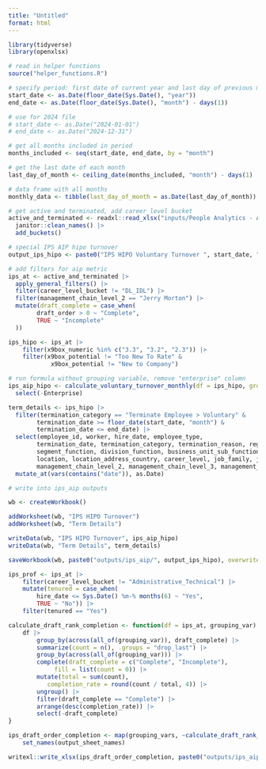 ```yaml
---
title: "Untitled"
format: html
---
```



```r
library(tidyverse)
library(openxlsx)

# read in helper functions
source("helper_functions.R")

# specify period: first date of current year and last day of previous month
start_date <- as.Date(floor_date(Sys.Date(), "year"))
end_date <- as.Date(floor_date(Sys.Date(), "month") - days(1))

# use for 2024 file
# start_date <- as.Date("2024-01-01")
# end_date <- as.Date("2024-12-31")

# get all months included in period
months_included <- seq(start_date, end_date, by = "month")

# get the last date of each month
last_day_of_month <- ceiling_date(months_included, "month") - days(1)

# data frame with all months
monthly_data <- tibble(last_day_of_month = as.Date(last_day_of_month))

# get active and terminated, add career_level bucket
active_and_terminated <- readxl::read_xlsx("inputs/People Analytics - AT.xlsx", skip = 4) |> 
  janitor::clean_names() |> 
  add_buckets()
```

```r
# special IPS AIP hipo turnover
output_ips_hipo <- paste0("IPS HIPO Voluntary Turnover ", start_date, " to ", end_date, ".xlsx")

# add filters for aip metric
ips_at <- active_and_terminated |>
  apply_general_filters() |> 
  filter(career_level_bucket != "DL_IDL") |>  
  filter(management_chain_level_2 == "Jerry Morton") |> 
  mutate(draft_complete = case_when(
        draft_order > 0 ~ "Complete",
        TRUE ~ "Incomplete"
  ))

ips_hipo <- ips_at |> 
    filter(x9box_numeric %in% c("3.3", "3.2", "2.3")) |> 
    filter(x9box_potential != "Too New To Rate" & 
            x9box_potential != "New to Company")

# run formula without grouping variable, remove "enterprise" column
ips_aip_hipo <- calculate_voluntary_turnover_monthly(df = ips_hipo, grouping_var = NULL) |> 
  select(-Enterprise)

term_details <- ips_hipo |> 
  filter(termination_category == "Terminate Employee > Voluntary" &
        termination_date >= floor_date(start_date, "month") &
        termination_date <= end_date) |> 
  select(employee_id, worker, hire_date, employee_type,
        termination_date, termination_category, termination_reason, regrettable_termination,
        segment_function, division_function, business_unit_sub_function,
        location, location_address_country, career_level, job_family, job_family_group, 
        management_chain_level_2, management_chain_level_3, management_chain_level_4, management_chain_level_5) |> 
  mutate_at(vars(contains("date")), as.Date)

# write into ips_aip outputs

wb <- createWorkbook()

addWorksheet(wb, "IPS HIPO Turnover")
addWorksheet(wb, "Term Details")

writeData(wb, "IPS HIPO Turnover", ips_aip_hipo)
writeData(wb, "Term Details", term_details)

saveWorkbook(wb, paste0("outputs/ips_aip/", output_ips_hipo), overwrite = TRUE)

```


```r
ips_prof <- ips_at |> 
    filter(career_level_bucket != "Administrative_Technical") |> 
    mutate(tenured = case_when(
        hire_date <= Sys.Date() %m-% months(6) ~ "Yes",
        TRUE ~ "No")) |> 
    filter(tenured == "Yes")

calculate_draft_rank_completion <- function(df = ips_at, grouping_var) {
    df |> 
        group_by(across(all_of(grouping_var)), draft_complete) |> 
        summarize(count = n(), .groups = "drop_last") |> 
        group_by(across(all_of(grouping_var))) |> 
        complete(draft_complete = c("Complete", "Incomplete"), 
             fill = list(count = 0)) |>  
        mutate(total = sum(count),
           completion_rate = round(count / total, 4)) |> 
        ungroup() |> 
        filter(draft_complete == "Complete") |> 
        arrange(desc(completion_rate)) |> 
        select(-draft_complete)
}
```


```r
ips_draft_order_completion <- map(grouping_vars, ~calculate_draft_rank_completion(ips_at, .x)) |> 
    set_names(output_sheet_names)

writexl::write_xlsx(ips_draft_order_completion, paste0("outputs/ips_aip/IPS Draft Order Completion ", start_date, " to ", end_date, ".xlsx"))
```